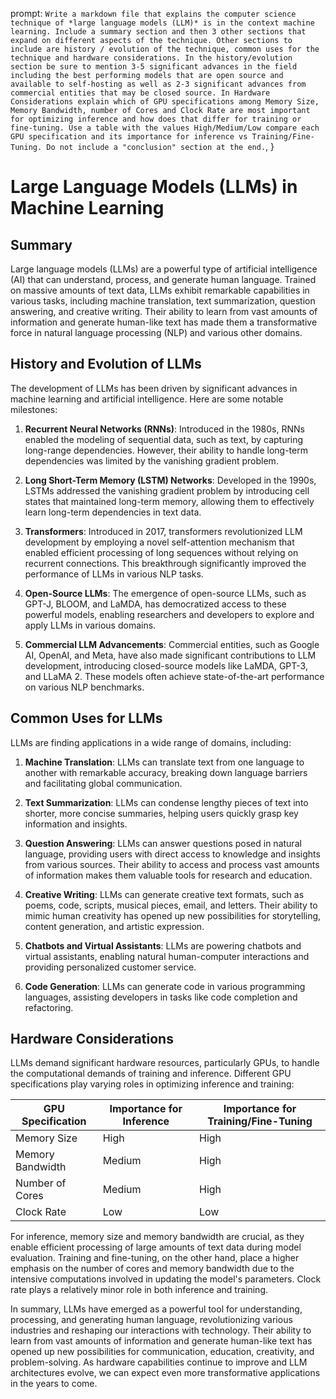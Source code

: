   prompt: `Write a markdown file that explains the computer science technique of *large language models (LLM)* is in the context machine learning. Include a summary section and then 3 other sections that expand on different aspects of the technique. Other sections to include are history / evolution of the technique, common uses for the technique and hardware considerations. In the history/evolution section be sure to mention 3-5 significant advances in the field including the best performing models that are open source and available to self-hosting as well as 2-3 significant advances from commercial entities that may be closed source. In Hardware Considerations explain which of GPU specifications among Memory Size, Memory Bandwidth, number of Cores and Clock Rate are most important for optimizing inference and how does that differ for training or fine-tuning. Use a table with the values High/Medium/Low compare each GPU specification and its importance for inference vs Training/Fine-Tuning. Do not include a "conclusion" section at the end.`,
}

# Large Language Models (LLMs) in Machine Learning

## Summary

Large language models (LLMs) are a powerful type of artificial intelligence (AI) that can understand, process, and generate human language. Trained on massive amounts of text data, LLMs exhibit remarkable capabilities in various tasks, including machine translation, text summarization, question answering, and creative writing. Their ability to learn from vast amounts of information and generate human-like text has made them a transformative force in natural language processing (NLP) and various other domains.

## History and Evolution of LLMs

The development of LLMs has been driven by significant advances in machine learning and artificial intelligence. Here are some notable milestones:

1. **Recurrent Neural Networks (RNNs)**: Introduced in the 1980s, RNNs enabled the modeling of sequential data, such as text, by capturing long-range dependencies. However, their ability to handle long-term dependencies was limited by the vanishing gradient problem.

2. **Long Short-Term Memory (LSTM) Networks**: Developed in the 1990s, LSTMs addressed the vanishing gradient problem by introducing cell states that maintained long-term memory, allowing them to effectively learn long-term dependencies in text data.

3. **Transformers**: Introduced in 2017, transformers revolutionized LLM development by employing a novel self-attention mechanism that enabled efficient processing of long sequences without relying on recurrent connections. This breakthrough significantly improved the performance of LLMs in various NLP tasks.

4. **Open-Source LLMs**: The emergence of open-source LLMs, such as GPT-J, BLOOM, and LaMDA, has democratized access to these powerful models, enabling researchers and developers to explore and apply LLMs in various domains.

5. **Commercial LLM Advancements**: Commercial entities, such as Google AI, OpenAI, and Meta, have also made significant contributions to LLM development, introducing closed-source models like LaMDA, GPT-3, and LLaMA 2. These models often achieve state-of-the-art performance on various NLP benchmarks.

## Common Uses for LLMs

LLMs are finding applications in a wide range of domains, including:

1. **Machine Translation**: LLMs can translate text from one language to another with remarkable accuracy, breaking down language barriers and facilitating global communication.

2. **Text Summarization**: LLMs can condense lengthy pieces of text into shorter, more concise summaries, helping users quickly grasp key information and insights.

3. **Question Answering**: LLMs can answer questions posed in natural language, providing users with direct access to knowledge and insights from various sources. Their ability to access and process vast amounts of information makes them valuable tools for research and education.

4. **Creative Writing**: LLMs can generate creative text formats, such as poems, code, scripts, musical pieces, email, and letters. Their ability to mimic human creativity has opened up new possibilities for storytelling, content generation, and artistic expression.

5. **Chatbots and Virtual Assistants**: LLMs are powering chatbots and virtual assistants, enabling natural human-computer interactions and providing personalized customer service.

6. **Code Generation**: LLMs can generate code in various programming languages, assisting developers in tasks like code completion and refactoring.

## Hardware Considerations

LLMs demand significant hardware resources, particularly GPUs, to handle the computational demands of training and inference. Different GPU specifications play varying roles in optimizing inference and training:

| GPU Specification | Importance for Inference | Importance for Training/Fine-Tuning |
| ----------------- | ------------------------ | ----------------------------------- |
| Memory Size       | High                     | High                                |
| Memory Bandwidth  | Medium                   | High                                |
| Number of Cores   | Medium                   | High                                |
| Clock Rate        | Low                      | Low                                 |

For inference, memory size and memory bandwidth are crucial, as they enable efficient processing of large amounts of text data during model evaluation. Training and fine-tuning, on the other hand, place a higher emphasis on the number of cores and memory bandwidth due to the intensive computations involved in updating the model's parameters. Clock rate plays a relatively minor role in both inference and training.

In summary, LLMs have emerged as a powerful tool for understanding, processing, and generating human language, revolutionizing various industries and reshaping our interactions with technology. Their ability to learn from vast amounts of information and generate human-like text has opened up new possibilities for communication, education, creativity, and problem-solving. As hardware capabilities continue to improve and LLM architectures evolve, we can expect even more transformative applications in the years to come.
